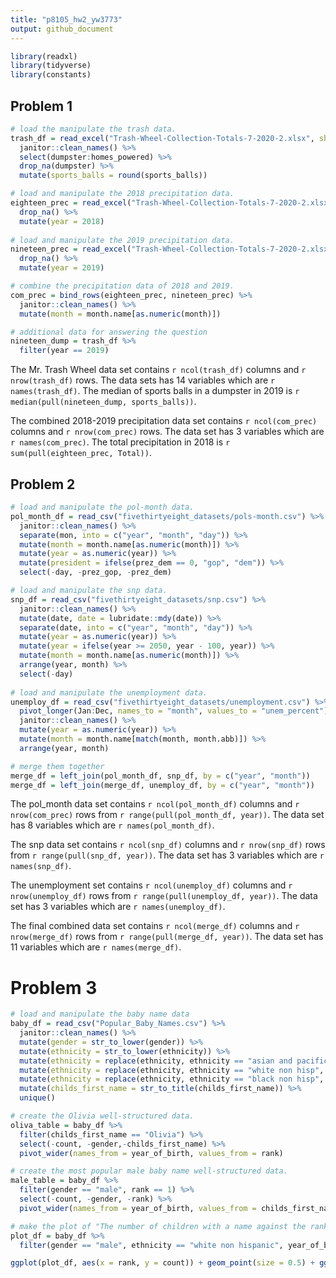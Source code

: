 ```yaml
---
title: "p8105_hw2_yw3773"
output: github_document
---
```


```r
library(readxl)
library(tidyverse)
library(constants)
```

## Problem 1
```r
# load the manipulate the trash data.
trash_df = read_excel("Trash-Wheel-Collection-Totals-7-2020-2.xlsx", sheet = "Mr. Trash Wheel") %>%
  janitor::clean_names() %>%
  select(dumpster:homes_powered) %>%
  drop_na(dumpster) %>%
  mutate(sports_balls = round(sports_balls))

# load and manipulate the 2018 precipitation data.
eighteen_prec = read_excel("Trash-Wheel-Collection-Totals-7-2020-2.xlsx", sheet = "2018 Precipitation", range = "A2:B14") %>%
  drop_na() %>%
  mutate(year = 2018)
  
# load and manipulate the 2019 precipitation data.
nineteen_prec = read_excel("Trash-Wheel-Collection-Totals-7-2020-2.xlsx", sheet = "2019 Precipitation", range = "A2:B14") %>%
  drop_na() %>%
  mutate(year = 2019)

# combine the precipitation data of 2018 and 2019.
com_prec = bind_rows(eighteen_prec, nineteen_prec) %>%
  janitor::clean_names() %>%
  mutate(month = month.name[as.numeric(month)]) 

# additional data for answering the question
nineteen_dump = trash_df %>%
  filter(year == 2019)

```

The Mr. Trash Wheel data set contains `r ncol(trash_df)` columns and `r nrow(trash_df)` rows. The data sets has 14 variables which are `r names(trash_df)`. The median of sports balls in a dumpster in 2019 is `r median(pull(nineteen_dump, sports_balls))`.

The combined 2018-2019 precipitation data set contains `r ncol(com_prec)` columns and `r nrow(com_prec)` rows. The data set has 3 variables which are `r names(com_prec)`. The total precipitation in 2018 is `r sum(pull(eighteen_prec, Total))`.


## Problem 2

```r
# load and manipulate the pol-month data.
pol_month_df = read_csv("fivethirtyeight_datasets/pols-month.csv") %>%
  janitor::clean_names() %>%
  separate(mon, into = c("year", "month", "day")) %>%
  mutate(month = month.name[as.numeric(month)]) %>%
  mutate(year = as.numeric(year)) %>%
  mutate(president = ifelse(prez_dem == 0, "gop", "dem")) %>%
  select(-day, -prez_gop, -prez_dem) 

# load and manipulate the snp data.
snp_df = read_csv("fivethirtyeight_datasets/snp.csv") %>%
  janitor::clean_names() %>%
  mutate(date, date = lubridate::mdy(date)) %>% 
  separate(date, into = c("year", "month", "day")) %>% 
  mutate(year = as.numeric(year)) %>% 
  mutate(year = ifelse(year >= 2050, year - 100, year)) %>%
  mutate(month = month.name[as.numeric(month)]) %>% 
  arrange(year, month) %>%
  select(-day)
 
# load and manipulate the unemployment data.
unemploy_df = read_csv("fivethirtyeight_datasets/unemployment.csv") %>%
  pivot_longer(Jan:Dec, names_to = "month", values_to = "unem_percent") %>%
  janitor::clean_names() %>%
  mutate(year = as.numeric(year)) %>%
  mutate(month = month.name[match(month, month.abb)]) %>%
  arrange(year, month) 

# merge them together
merge_df = left_join(pol_month_df, snp_df, by = c("year", "month"))
merge_df = left_join(merge_df, unemploy_df, by = c("year", "month"))
```

The pol_month data set contains `r ncol(pol_month_df)` columns and `r nrow(com_prec)` rows from `r range(pull(pol_month_df, year))`. The data set has 8 variables which are `r names(pol_month_df)`.

The snp data set contains `r ncol(snp_df)` columns and `r nrow(snp_df)` rows from `r range(pull(snp_df, year))`. The data set has 3 variables which are `r names(snp_df)`.

The unemployment set contains `r ncol(unemploy_df)` columns and `r nrow(unemploy_df)` rows from `r range(pull(unemploy_df, year))`. The data set has 3 variables which are `r names(unemploy_df)`.

The final combined data set contains `r ncol(merge_df)` columns and `r nrow(merge_df)` rows from `r range(pull(merge_df, year))`. The data set has 11 variables which are `r names(merge_df)`.


# Problem 3

```r
# load and manipulate the baby name data
baby_df = read_csv("Popular_Baby_Names.csv") %>%
  janitor::clean_names() %>%
  mutate(gender = str_to_lower(gender)) %>%
  mutate(ethnicity = str_to_lower(ethnicity)) %>%
  mutate(ethnicity = replace(ethnicity, ethnicity == "asian and pacific islander" | ethnicity == "asian and paci", "asian and pacific")) %>%
  mutate(ethnicity = replace(ethnicity, ethnicity == "white non hisp", "white non hispanic")) %>%
  mutate(ethnicity = replace(ethnicity, ethnicity == "black non hisp", "black non hispanic")) %>%
  mutate(childs_first_name = str_to_title(childs_first_name)) %>%
  unique()

# create the Olivia well-structured data.
oliva_table = baby_df %>%
  filter(childs_first_name == "Olivia") %>%
  select(-count, -gender,-childs_first_name) %>%
  pivot_wider(names_from = year_of_birth, values_from = rank)

# create the most popular male baby name well-structured data.
male_table = baby_df %>%
  filter(gender == "male", rank == 1) %>%
  select(-count, -gender, -rank) %>%
  pivot_wider(names_from = year_of_birth, values_from = childs_first_name)

# make the plot of "The number of children with a name against the rank in popularity \n of that name for white non-hispanic children".
plot_df = baby_df %>%
  filter(gender == "male", ethnicity == "white non hispanic", year_of_birth == 2016)

ggplot(plot_df, aes(x = rank, y = count)) + geom_point(size = 0.5) + ggtitle("The number of children with a name against the rank in popularity \n of that name for white non-hispanic children")
```




